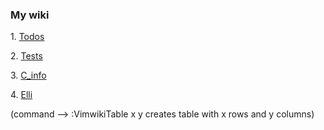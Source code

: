 === My wiki ===


1. [[Todos]]

2. [[Tests]]

3. [[C_info]]

4. [[Elli]]


(command -->    :VimwikiTable x y  creates table with x rows and y columns)

